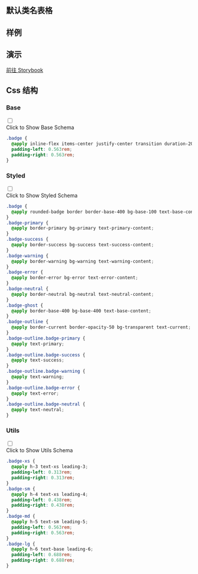 

## 默认类名表格
  
<CssTable name="badge" />
  
## 样例
  
<Demo></Demo>

## 演示
  
[前往 Storybook](https://story.ui.icebreaker.top/?path=/docs/data-display-badge--docs)
  
## Css 结构


### Base

<div className="collapse">
<input type="checkbox" /> 
<div class="collapse-title px-0">
<span class="btn">Click to Show Base Schema</span>
</div>
<div class="collapse-content"> 

```css
.badge {
  @apply inline-flex items-center justify-center transition duration-200 ease-out w-[fit-content] h-5 text-sm leading-5;
  padding-left: 0.563rem;
  padding-right: 0.563rem;
}

```

</div>
</div>



### Styled

<div className="collapse">
<input type="checkbox" /> 
<div class="collapse-title px-0">
<span class="btn">Click to Show Styled Schema</span>
</div>
<div class="collapse-content"> 

```css
.badge {
  @apply rounded-badge border border-base-400 bg-base-100 text-base-content;
}
.badge-primary {
  @apply border-primary bg-primary text-primary-content;
}
.badge-success {
  @apply border-success bg-success text-success-content;
}
.badge-warning {
  @apply border-warning bg-warning text-warning-content;
}
.badge-error {
  @apply border-error bg-error text-error-content;
}
.badge-neutral {
  @apply border-neutral bg-neutral text-neutral-content;
}
.badge-ghost {
  @apply border-base-400 bg-base-400 text-base-content;
}
.badge-outline {
  @apply border-current border-opacity-50 bg-transparent text-current;
}
.badge-outline.badge-primary {
  @apply text-primary;
}
.badge-outline.badge-success {
  @apply text-success;
}
.badge-outline.badge-warning {
  @apply text-warning;
}
.badge-outline.badge-error {
  @apply text-error;
}
.badge-outline.badge-neutral {
  @apply text-neutral;
}

```

</div>
</div>



### Utils

<div className="collapse">
<input type="checkbox" /> 
<div class="collapse-title px-0">
<span class="btn">Click to Show Utils Schema</span>
</div>
<div class="collapse-content"> 

```css
.badge-xs {
  @apply h-3 text-xs leading-3;
  padding-left: 0.313rem;
  padding-right: 0.313rem;
}
.badge-sm {
  @apply h-4 text-xs leading-4;
  padding-left: 0.438rem;
  padding-right: 0.438rem;
}
.badge-md {
  @apply h-5 text-sm leading-5;
  padding-left: 0.563rem;
  padding-right: 0.563rem;
}
.badge-lg {
  @apply h-6 text-base leading-6;
  padding-left: 0.688rem;
  padding-right: 0.688rem;
}

```

</div>
</div>



